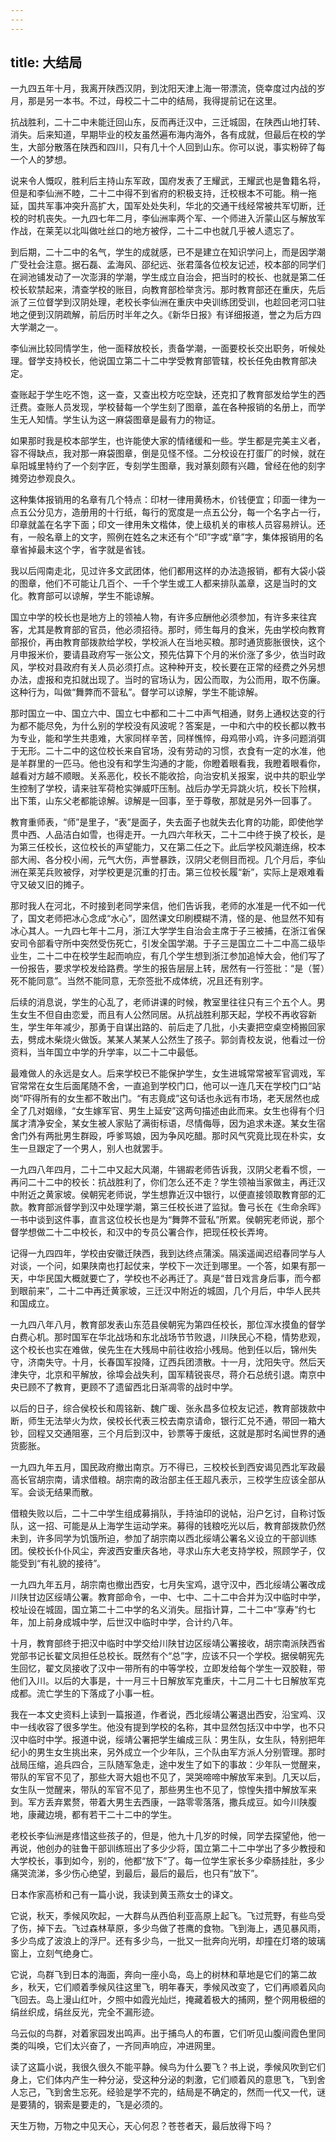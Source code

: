```yaml
---
---
---
```

title: 大结局
---





一九四五年十月，我离开陕西汉阴，到沈阳天津上海一带漂流，侥幸度过内战的岁月，那是另一本书。不过，母校二十二中的结局，我得提前记在这里。

抗战胜利，二十二中未能迁回山东，反而再迁汉中，三迁城固，在陕西山地打转、消失。后来知道，早期毕业的校友虽然遍布海内海外，各有成就，但最后在校的学生，大部分散落在陕西和四川，只有几十个人回到山东。你可以说，事实粉碎了每一个人的梦想。

说来令人慨叹，胜利后主持山东军政，国府发表了王耀武，王耀武也是鲁籍名将，但是和李仙洲不睦，二十二中得不到省府的积极支持，迁校根本不可能。稍一拖延，国共军事冲突升高扩大，国军处处失利，华北的交通干线经常被共军切断，迁校的时机丧失。一九四七年二月，李仙洲率两个军、一个师进入沂蒙山区与解放军作战，在莱芜以北叫做吐丝口的地方被俘，二十二中也就几乎被人遗忘了。

到后期，二十二中的名气，学生的成就感，已不是建立在知识学问上，而是因学潮广受社会注意。据石磊、孟海风、邵纪远、张君藻各位校友记述，校本部的同学们在涧池铺发动了一次澎湃的学潮，学生成立自治会，把当时的校长、也就是第二任校长软禁起来，清查学校的账目，向教育部检举贪污。那时教育部还在重庆，先后派了三位督学到汉阴处理，老校长李仙洲在重庆中央训练团受训，也趁回老河口驻地之便到汉阴疏解，前后历时半年之久。《新华日报》有详细报道，誉之为后方四大学潮之一。

李仙洲比较同情学生，他一面释放校长，责备学潮，一面要校长交出职务，听候处理。督学支持校长，他说国立第二十二中学受教育部管辖，校长任免由教育部决定。

查账起于学生吃不饱，这一查，又查出校方吃空缺，还克扣了教育部发给学生的西迁费。查账人员发现，学校替每一个学生刻了图章，盖在各种报销的名册上，而学生无人知情。学生认为这一麻袋图章是最有力的物证。

如果那时我是校本部学生，也许能使大家的情绪缓和一些。学生都是完美主义者，容不得缺点，我对那一麻袋图章，倒是见怪不怪。二分校设在打蛋厂的时候，就在阜阳城里特约了一个刻字匠，专刻学生图章，我对篆刻颇有兴趣，曾经在他的刻字摊旁边参观良久。

这种集体报销用的名章有几个特点：印材一律用黄杨木，价钱便宜；印面一律为一点五公分见方，造册用的十行纸，每行的宽度是一点五公分，每一个名字占一行，印章就盖在名字下面；印文一律用朱文楷体，使上级机关的审核人员容易辨认。还有，一般名章上的文字，照例在姓名之末还有个“印”字或“章”字，集体报销用的名章省掉最末这个字，省字就是省钱。

我以后闯南走北，见过许多文武团体，他们都用这样的办法造报销，都有大袋小袋的图章，他们不可能让几百个、一千个学生或工人都来排队盖章，这是当时的文化。教育部可以谅解，学生不能谅解。

国立中学的校长也是地方上的领袖人物，有许多应酬他必须参加，有许多来往宾客，尤其是教育部的官员，他必须招待。那时，师生每月的食米，先由学校向教育部报价，再由教育部拨款给学校，学校派人在当地买粮。那时通货膨胀很快，这个月申报米价，要请县政府写一张公文，预先估算下个月的米价涨了多少，依当时政风，学校对县政府有关人员必须打点。这种种开支，校长要在正常的经费之外另想办法，虚报和克扣就出现了。当时的官场认为，因公而取，为公而用，取不伤廉。这种行为，叫做“舞弊而不营私”。督学可以谅解，学生不能谅解。

那时国立一中、国立六中、国立七中都和二十二中声气相通，财务上通权达变的行为都不能尽免，为什么别的学校没有风波呢？答案是，一中和六中的校长都以教书为专业，能和学生共患难，大家同样辛苦，同样憔悴，母鸡带小鸡，许多问题消弭于无形。二十二中的这位校长来自官场，没有劳动的习惯，衣食有一定的水准，他是羊群里的一匹马。他也没有和学生沟通的才能，你瞪着眼看我，我瞪着眼看你，越看对方越不顺眼。关系恶化，校长不能收拾，向治安机关报案，说中共的职业学生控制了学校，请来驻军荷枪实弹威吓压制。战后办学无异跳火坑，校长下险棋，出下策，山东父老都能谅解。谅解是一回事，至于尊敬，那就是另外一回事了。

教育重师表，“师”是里子，“表”是面子，失去面子也就失去化育的功能，即使他学贯中西、人品洁白如雪，也得走开。一九四六年秋天，二十二中终于换了校长，是为第三任校长，这位校长的声望能力，又在第二任之下。此后学校风潮连绵，校本部大闹、各分校小闹，元气大伤，声誉暴跌，汉阴父老侧目而视。几个月后，李仙洲在莱芜兵败被俘，对学校更是沉重的打击。第三位校长履“新”，实际上是艰难看守又破又旧的摊子。

那时我人在河北，不时接到老同学来信，他们告诉我，老师的水准是一代不如一代了，国文老师把冰心念成“水心”，固然课文印刷模糊不清，怪的是、他显然不知有冰心其人。一九四七年十二月，浙江大学学生自治会主席于子三被捕，在浙江省保安司令部看守所中突然受伤死亡，引发全国学潮。于子三是国立二十二中高二级毕业生，二十二中在校学生起而响应，有几个学生想到浙江参加追悼大会，他们写了一份报告，要求学校发给路费。学生的报告层层上转，居然有一行签批：“是（誓）死不能同意”。当然不能同意，无奈签批不成体统，况且还有别字。

后续的消息说，学生的心乱了，老师讲课的时候，教室里往往只有三个五个人。男生女生不但自由恋爱，而且有人公然同居。从抗战胜利那天起，学校不再收容新生，学生年年减少，那勇于自谋出路的、前后走了几批，小夫妻把空桌空椅搬回家去，劈成木柴烧火做饭。某某人某某人公然生了孩子。郭剑青校友说，他看过一份资料，当年国立中学的升学率，以二十二中最低。

最难做人的永远是女人。后来学校已不能保护学生，女生进城常常被军官调戏，军官常常在女生后面尾随不舍，一直追到学校门口，他可以一连几天在学校门口“站岗”吓得所有的女生都不敢出门。“有志竟成”这句话也永远有市场，老天居然也成全了几对姻缘，“女生嫁军官、男生上延安”这两句描述由此而来。女生也得有个归属才清净安全，某女生被人家贴了满街标语，尽情侮辱，因为追求未遂。某女生宿舍门外有两批男生群殴，呼爹骂娘，因为争风吃醋。那时风气究竟比现在朴实，女生一旦跟定了一个男人，别人也就罢手。

一九四八年四月，二十二中又起大风潮，牛锡嘏老师告诉我，汉阴父老看不惯，一再问二十二中的校长：抗战胜利了，你们怎么还不走？学生领袖当家做主，再迁汉中附近之黄家坡。侯朝宪老师说，学生想靠近汉中银行，以便直接领取教育部的汇款。教育部派督学到汉中处理学潮，第三任校长进了监狱。鲁弓长在《生命余晖》一书中谈到这件事，直言这位校长也是为“舞弊不营私”所累。侯朝宪老师说，那个督学想做二十二中校长，和汉中的专员公署合作，把现任校长弄垮。

记得一九四四年，学校由安徽迁陕西，我到达终点蒲溪。隔溪遥闻迟绍春同学与人对谈，一个问，如果陕南也打起仗来，学校下一次迁到哪里。一个答，如果有那一天，中华民国大概就要亡了，学校也不必再迁了。真是“昔日戏言身后事，而今都到眼前来”，二十二中再迁黄家坡，三迁汉中附近的城固，几个月后，中华人民共和国成立。

一九四八年八月，教育部发表山东范县侯朝宪为第四任校长，那位浑水摸鱼的督学白费心机。那时国军在华北战场和东北战场节节败退，川陕民心不稳，情势悲观，这个校长也实在难做，侯先生在大残局中前往收拾小残局。他到任以后，锦州失守，济南失守。十月，长春国军投降，辽西兵团溃散。十一月，沈阳失守。然后天津失守，北京和平解放，徐埠会战失利，国军精锐丧尽，蒋介石总统引退。南京中央已顾不了教育，更顾不了遗留西北日渐凋零的战时中学。

以后的日子，综合侯校长和周铭新、魏广瑗、张永昌多位校友记述，教育部拨款中断，师生无法举火为炊，侯校长代表三校去南京请命，银行汇兑不通，带回一箱大钞，回程又交通阻塞，三个月后到汉中，钞票等于废纸，这就是那时名闻世界的通货膨胀。

一九四九年五月，国民政府撤出南京。万不得已，三校校长到西安谒见西北军政最高长官胡宗南，请求借粮。胡宗南的政治部主任王超凡表示，三校学生应该全部从军。会谈无结果而散。

借粮失败以后，二十二中学生组成募捐队，手持油印的说帖，沿户乞讨，自称讨饭队，这一招、可能是从上海学生运动学来。募得的钱粮吃光以后，教育部拨款仍然未到，许多同学为饥饿所迫，参加了胡宗南以西北绥靖公署名义设立的干部训练团。侯校长仆仆风尘，奔波西安重庆各地，寻求山东大老支持学校，照顾学子，仅能受到“有礼貌的接待”。

一九四九年五月，胡宗南也撤出西安，七月失宝鸡，退守汉中，西北绥靖公署改成川陕甘边区绥靖公署。教育部命令，一中、七中、二十二中合并为汉中临时中学，校址设在城固，国立第二十二中学的名义消失。屈指计算，二十二中“享寿”约七年，加上前身成城中学，后世汉中临时中学，合计约八年。

十月，教育部终于把汉中临时中学交给川陕甘边区绥靖公署接收，胡宗南派陕西省党部书记长翟文凤担任总校长。既然有个“总”字，应该不只一个学校。据侯朝宪先生回忆，翟文凤接收了汉中一带所有的中等学校，立即发给每个学生一双胶鞋，带他们入川。以后的大事是，十一月三十日解放军克重庆，十二月二十七日解放军克成都。流亡学生的下落成了小事一桩。

我在一本文史资料上读到一篇报道，作者说，西北绥靖公署退出西安，沿宝鸡、汉中一线收容了很多学生。他没有提到学校的名称，其中显然包括汉中中学，也不只汉中临时中学。报道中说，绥靖公署把学生编成三队：男生队，女生队，特别把年纪小的男生女生挑出来，另外成立一个少年队，三个队由军方派人分别管理。那时战局压缩，追兵四合，三队随军急走，途中发生了如下的事故：少年队一觉醒来，带队的军官不见了，那些大哥大姐也不见了，哭哭啼啼中解放军来到。几天以后，女生队一觉醒来，带队的军官不见了，那些男生也不见了，惊惶失措中解放军来到。军方丢弃累赘，带着大男生去西康，一路零零落落，撒兵成豆。如今川陕腹地，康藏边境，都有若干二十二中的学生。

老校长李仙洲是疼惜这些孩子的，但是，他九十几岁的时候，同学去探望他，他一再说，他创办的驻鲁干部训练班出了多少少将，国立第二十二中学出了多少教授和大学校长，事到如今，别的，他都“放下”了。每一位学生家长多少牵肠挂肚，多少痛哭流涕，多少伤心绝望，到最后，最后的最后，也只有“放下”。

日本作家高桥和己有一篇小说，我读到黄玉燕女士的译文。

它说，秋天，季候风吹起，一大群鸟从西伯利亚高原上起飞。飞过荒野，有些鸟受了伤，掉下去。飞过森林草原，多少鸟做了苍鹰的食物。飞到海上，遇见暴风雨，多少鸟成了波浪上的浮尸。还有多少鸟，一批又一批奔向光明，却撞在灯塔的玻璃窗上，立刻气绝身亡。

它说，鸟群飞到日本的海面，奔向一座小岛，岛上的树林和草地是它们的第二故乡，秋天，它们顺着季候风往这里飞，明年春天，季候风改变了，它们再顺着风向飞回去。岛上漫山红叶，夕照中如霞光灿烂，掩藏着极大的捕网，整个网用极细的绢丝织成，绢丝反光，完全不漏形迹。

乌云似的鸟群，对着家园发出鸣声。出于捕鸟人的布置，它们听见山腹间霞色里同类的叫唤，它们太兴奋了，一齐同声响应，冲进网里。

读了这篇小说，我很久很久不能平静。候鸟为什么要飞？书上说，季候风吹到它们身上，它们体内产生一种分泌，受这种分泌的刺激，它们顺着风的意思飞，飞到舍人忘己，飞到舍生忘死。经验是学不完的，结局是不确定的，然而一代又一代，谜是要猜的，钢索是要走的，飞是必须的。

天生万物，万物之中见天心，天心何忍？苍苍者天，最后放得下吗？



